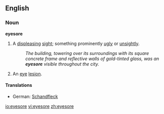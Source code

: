 ==English==

===Noun===
'''eyesore'''

# A [[displeasing]] [[sight]]; something prominently [[ugly]] or [[unsightly]].
#:''The building, towering over its surroundings with its square concrete frame and reflective walls of gold-tinted glass, was an '''eyesore''' visible throughout the city.''
# An [[eye]] [[lesion]].

====Translations====
{{trans-top|a displeasing sight}}
*German: [[Schandfleck]] {{m}}
{{trans-mid}}
{{trans-bottom}}

[[io:eyesore]]
[[vi:eyesore]]
[[zh:eyesore]]